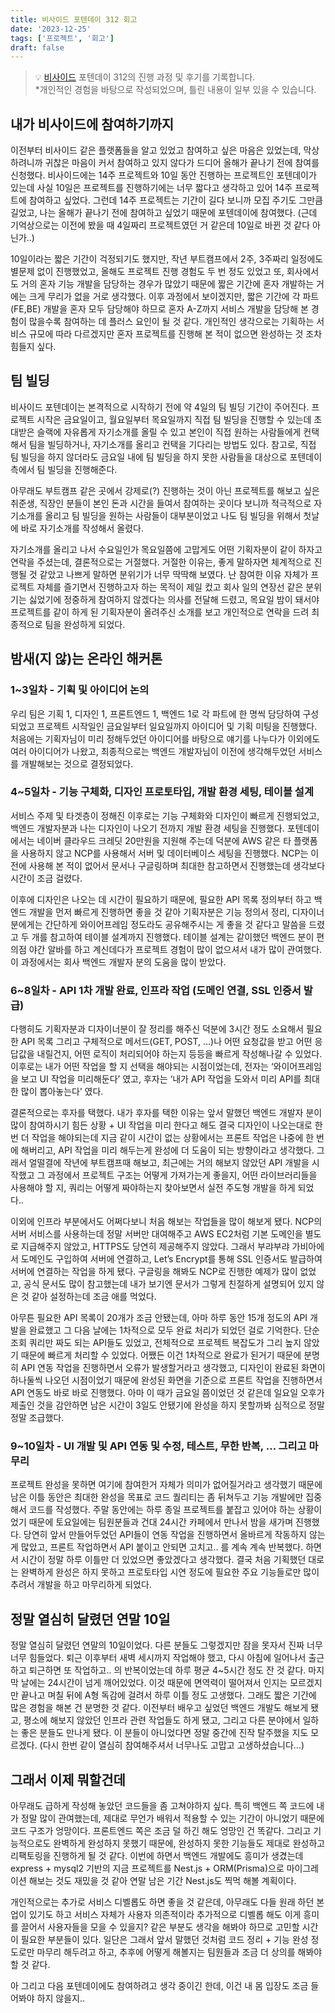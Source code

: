 ```yaml
---
title: 비사이드 포텐데이 312 회고
date: '2023-12-25'
tags: ['프로젝트', '회고']
draft: false
---
```


> 💡 [비사이드](https://bside.best/potenday) 포텐데이 312의 진행 과정 및 후기를 기록합니다. <br /> \*개인적인 경험을 바탕으로 작성되었으며, 틀린 내용이 일부 있을 수 있습니다.

## 내가 비사이드에 참여하기까지

이전부터 비사이드 같은 플랫폼들을 알고 있었고 참여하고 싶은 마음은 있었는데, 막상 하려니까 귀찮은 마음이 커서 참여하고 있지 않다가 드디어 올해가 끝나기 전에 참여를 신청했다. 비사이드에는 14주 프로젝트와 10일 동안 진행하는 프로젝트인 포텐데이가 있는데 사실 10일은 프로젝트를 진행하기에는 너무 짧다고 생각하고 있어 14주 프로젝트에 참여하고 싶었다. 그런데 14주 프로젝트는 기간이 길다 보니까 모집 주기도 그만큼 길었고, 나는 올해가 끝나기 전에 참여하고 싶었기 때문에 포텐데이에 참여했다. (근데 기억상으로는 이전에 봤을 때 4일짜리 프로젝트였던 거 같은데 10일로 바뀐 것 같다 아닌가..)

10일이라는 짧은 기간이 걱정되기도 했지만, 작년 부트캠프에서 2주, 3주짜리 일정에도 별문제 없이 진행했었고, 올해도 프로젝트 진행 경험도 두 번 정도 있었고 또, 회사에서도 거의 혼자 기능 개발을 담당하는 경우가 많았기 때문에 짧은 기간에 혼자 개발하는 거에는 크게 무리가 없을 거로 생각했다. 이후 과정에서 보이겠지만, 짧은 기간에 각 파트(FE,BE) 개발을 혼자 모두 담당해야 하므로 혼자 A-Z까지 서비스 개발을 담당해 본 경험이 많을수록 참여하는 데 플러스 요인이 될 것 같다. 개인적인 생각으로는 기획하는 서비스 규모에 따라 다르겠지만 혼자 프로젝트를 진행해 본 적이 없으면 완성하는 것 조차 힘들지 싶다.

## 팀 빌딩

비사이드 포텐데이는 본격적으로 시작하기 전에 약 4일의 팀 빌딩 기간이 주어진다. 프로젝트 시작은 금요일이고, 월요일부터 목요일까지 직접 팀 빌딩을 진행할 수 있는데 초대받은 슬랙에 자유롭게 자기소개를 올릴 수 있고 본인이 직접 원하는 사람들에게 컨택해서 팀을 빌딩하거나, 자기소개를 올리고 컨택을 기다리는 방법도 있다. 참고로, 직접 팀 빌딩을 하지 않더라도 금요일 내에 팀 빌딩을 하지 못한 사람들을 대상으로 포텐데이 측에서 팀 빌딩을 진행해준다.

아무래도 부트캠프 같은 곳에서 강제로(?) 진행하는 것이 아닌 프로젝트를 해보고 싶은 취준생, 직장인 분들이 본인 돈과 시간을 들여서 참여하는 곳이다 보니까 적극적으로 자기소개를 올리고 팀 빌딩을 원하는 사람들이 대부분이었고 나도 팀 빌딩을 위해서 첫날에 바로 자기소개를 작성해서 올렸다.

자기소개를 올리고 나서 수요일인가 목요일쯤에 고맙게도 어떤 기획자분이 같이 하자고 연락을 주셨는데, 결론적으로는 거절했다. 거절한 이유는, 좋게 말하자면 체계적으로 진행될 것 같았고 나쁘게 말하면 분위기가 너무 딱딱해 보였다. 난 참여한 이유 자체가 프로젝트 자체를 즐기면서 진행하고자 하는 목적이 제일 컸고 회사 일의 연장선 같은 분위기는 싫었기에 정중하게 참여하지 않겠다는 의사를 전달해 드렸고, 목요일 밤이 돼서야 프로젝트를 같이 하게 된 기획자분이 올려주신 소개를 보고 개인적으로 연락을 드려 최종적으로 팀을 완성하게 되었다.

## 밤새(지 않)는 온라인 해커톤

### 1~3일차 - 기획 및 아이디어 논의

우리 팀은 기획 1, 디자인 1, 프론트엔드 1, 백엔드 1로 각 파트에 한 명씩 담당하여 구성되었고 프로젝트 시작일인 금요일부터 일요일까지 아이디어 및 기획 미팅을 진행했다. 처음에는 기획자님이 미리 정해두었던 아이디어를 바탕으로 얘기를 나누다가 이외에도 여러 아이디어가 나왔고, 최종적으로는 백엔드 개발자님이 이전에 생각해두었던 서비스를 개발해보는 것으로 결정되었다.

### 4~5일차 - 기능 구체화, 디자인 프로토타입, 개발 환경 세팅, 테이블 설계

서비스 주제 및 타겟층이 정해진 이후로는 기능 구체화와 디자인이 빠르게 진행되었고, 백엔드 개발자분과 나는 디자인이 나오기 전까지 개발 환경 세팅을 진행했다. 포텐데이에서는 네이버 클라우드 크레딧 20만원을 지원해 주는데 덕분에 AWS 같은 타 플랫폼을 사용하지 않고 NCP를 사용해서 서버 및 데이터베이스 세팅을 진행했다. NCP는 이전에 사용해 본 적이 없어서 문서나 구글링하며 최대한 참고하면서 진행했는데 생각보다 시간이 조금 걸렸다.

이후에 디자인은 나오는 데 시간이 필요하기 때문에, 필요한 API 목록 정의부터 하고 백엔드 개발을 먼저 빠르게 진행하면 좋을 것 같아 기획자분은 기능 정의서 정리, 디자이너분에게는 간단하게 와이어프레임 정도라도 공유해주시는 게 좋을 것 같다고 말씀을 드렸고 두 개를 참고하여 테이블 설계까지 진행했다. 테이블 설계는 같이했던 백엔드 분이 편의점 야간 알바를 하고 계신데다가 프로젝트 경험이 많이 없으셔서 내가 많이 관여했다. 이 과정에서는 회사 백엔드 개발자 분의 도움을 많이 받았다.

### 6~8일차 - API 1차 개발 완료, 인프라 작업 (도메인 연결, SSL 인증서 발급)

다행히도 기획자분과 디자이너분이 잘 정리를 해주신 덕분에 3시간 정도 소요해서 필요한 API 목록 그리고 구체적으로 메서드(GET, POST, …)나 어떤 요청값을 받고 어떤 응답값을 내릴건지, 어떤 로직이 처리되어야 하는지 등등을 빠르게 작성해나갈 수 있었다. 이후로는 내가 어떤 작업을 할 지 선택을 해야되는 시점이었는데, 전자는 ‘와이어프레임을 보고 UI 작업을 미리해둔다’ 였고, 후자는 ‘내가 API 작업을 도와서 미리 API를 최대한 많이 뽑아놓는다’ 였다.

결론적으로는 후자를 택했다. 내가 후자를 택한 이유는 앞서 말했던 백엔드 개발자 분이 많이 참여하시기 힘든 상황 + UI 작업을 미리 한다고 해도 결국 디자인이 나오는대로 한 번 더 작업을 해야되는데 지금 같이 시간이 없는 상황에서는 프론트 작업은 나중에 한 번에 해버리고, API 작업을 미리 해두는게 완성에 더 도움이 되는 방향이라고 생각했다. 그래서 얼떨결에 작년에 부트캠프때 해보고, 최근에는 거의 해보지 않았던 API 개발을 시작했고 그 과정에서 프로젝트 구조는 어떻게 가져가는게 좋을지, 어떤 라이브러리들을 사용해야 할 지, 쿼리는 어떻게 짜야하는지 찾아보면서 실전 주도형 개발을 하게 되었다..

이외에 인프라 부분에서도 어쩌다보니 처음 해보는 작업들을 많이 해보게 됐다. NCP의 서버 서비스를 사용하는데 정말 서버만 대여해주고 AWS EC2처럼 기본 도메인을 별도로 지급해주지 않았고, HTTPS도 당연히 제공해주지 않았다. 그래서 부랴부랴 가비아에서 도메인도 구입하여 서버에 연결하고, Let’s Encrypt를 통해 SSL 인증서도 발급하여 서버에 연결하는 작업을 하게 됐다. 구글링을 해봐도 NCP로 진행한 예제가 많이 없었고, 공식 문서도 많이 참고했는데 내가 보기엔 문서가 그렇게 친절하게 설명되어 있지 않은 것 같아 설정하는데 조금 애를 먹었다.

아무튼 필요한 API 목록이 20개가 조금 안됐는데, 아마 하루 동안 15개 정도의 API 개발을 완료했고 그 다음 날에는 1차적으로 모두 완료 처리가 되었던 걸로 기억한다. 단순 조회 쿼리만 짜도 되는 API들도 있었고, 전체적으로 프로젝트 복잡도가 그리 높지 않았기 때문에 빠르게 처리할 수 있었다. 어쨌든 이건 1차적으로 완료가 된거기 때문에 분명히 API 연동 작업을 진행하면서 오류가 발생할거라고 생각했고, 디자인이 완료된 화면이 하나둘씩 나오던 시점이었기 때문에 완성된 화면을 기준으로 프론트 작업을 진행하면서 API 연동도 바로 바로 진행했다. 아마 이 때가 금요일 쯤이었던 것 같은데 일요일 오후가 제출인 것을 감안하면 남은 시간이 3일도 안됐기에 완성을 하지 못할까봐 심적으로 정말 정말 조급했다.

### 9~10일차 - UI 개발 및 API 연동 및 수정, 테스트, 무한 반복, … 그리고 마무리

프로젝트 완성을 못하면 여기에 참여한거 자체가 의미가 없어질거라고 생각했기 때문에 남은 이틀 동안은 최대한 완성을 목표로 코드 퀄리티는 좀 뒤쳐두고 기능 개발에만 집중해서 코드를 작성했다. 주말 동안에는 하루 종일 프로젝트를 붙잡고 있어야 하는 상황이었기 때문에 토요일에는 팀원분들과 건대 24시간 카페에서 만나서 밤을 새가며 진행했다. 당연히 앞서 만들어두었던 API들이 연동 작업을 진행하면서 올바르게 작동하지 않는게 많았고, 프론트 작업하면서 API 붙이고 안되면 고치고.. 를 계속 계속 반복했다. 하면서 시간이 정말 하루 이틀만 더 있었으면 좋았겠다고 생각했다. 결국 처음 기획했던 대로는 완벽하게 완성은 하지 못하고 프로토타입 시연 정도에 필요한 주요 기능들로만 많이 추려서 개발을 하고 마무리하게 되었다.

## 정말 열심히 달렸던 연말 10일

정말 열심히 달렸던 연말의 10일이었다. 다른 분들도 그렇겠지만 잠을 못자서 진짜 너무 너무 힘들었다. 퇴근 이후부터 새벽 세시까지 작업해야 했고, 다시 아침에 일어나서 출근하고 퇴근하면 또 작업하고.. 의 반복이었는데 하루 평균 4~5시간 정도 잔 것 같다. 마지막 날에는 24시간이 넘게 깨어있었다. 이것 때문에 면역력이 떨어져서 인지는 모르겠지만 끝나고 며칠 뒤에 A형 독감에 걸려서 하루 이틀 정도 고생했다. 그래도 짧은 기간에 많은 경험을 해본 건 분명한 것 같다. 이전부터 배우고 싶었던 백엔드 개발도 해보게 됐고, 평소에 해보지 않았던 인프라 관련 작업들도 하게 됐고, 그리고 다른 분야에서 일하는 좋은 분들도 만나게 됐다. 이 분들이 아니었다면 정말 중간에 진작 탈주했을 지도 모르겠다. (다시 한번 같이 열심히 참여해주셔서 너무나도 고맙고 고생하셨습니다…)

## 그래서 이제 뭐할건데

아무래도 급하게 작성해 놓았던 코드들을 좀 고쳐야하지 싶다. 특히 백엔드 쪽 코드에 내가 정말 많이 관여했는데, 제대로 무언가 배워서 적용할 수 있는 기간이 아니었기 때문에 코드 구조가 엉망이다. 프론트엔드 쪽은 조금 덜 하긴 해도 엉망인 건 똑같다. 그리고 기능적으로도 완벽하게 완성하지 못했기 때문에, 완성하지 못한 기능들도 제대로 완성하고 리팩토링을 진행하게 될 것 같다. 이번에 하면서 백엔드 개발에도 흥미가 생겼는데 express + mysql2 기반의 지금 프로젝트를 Nest.js + ORM(Prisma)으로 마이그레이션 해보는 것도 재밌을 것 같아 연말 남은 기간 Nest.js도 찍먹 해볼 계획이다.

개인적으로는 추가로 서비스 디벨롭도 하면 좋을 것 같은데, 아무래도 다들 원래 하던 본업이 있기도 하고 서비스 자체가 사용자 의존적이라 추가적으로 디벨롭 해도 이게 흥미를 끌어서 사용자들을 모을 수 있을지? 같은 부분도 생각을 해봐야 하므로 고민할 시간이 필요한 부분들이 있다. 일단은 그래서 앞서 말했던 것처럼 코드 정리 + 기능 완성 정도로만 마무리 해두려고 하고, 추후에 어떻게 해볼지는 팀원들과 조금 더 상의를 해봐야 할 것 같다.

아 그리고 다음 포텐데이에도 참여하려고 생각 중이긴 한데, 이건 내 몸 입장도 조금 들어봐야 하지 않을지..
